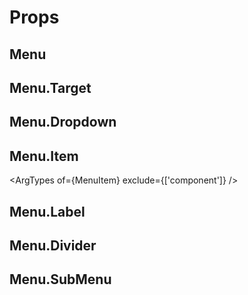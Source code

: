 

<Meta of={stories} />

# Props

## Menu

<Description of={Menu} />

<ArgTypes of={Menu} />

## Menu.Target

<Description of={MenuTarget} />

<ArgTypes excludeStyleProps of={MenuTarget} />

## Menu.Dropdown

<Description of={MenuDropdown} />

<ArgTypes of={MenuDropdown} />

## Menu.Item

<Description of={MenuItem} />

<ArgTypes of={MenuItem} exclude={['component']} />

## Menu.Label

<Description of={MenuLabel} />

<ArgTypes of={MenuLabel} />

## Menu.Divider

<Description of={MenuDivider} />

<ArgTypes of={MenuDivider} />

## Menu.SubMenu

<Description of={MenuSubMenu} />

<ArgTypes of={MenuSubMenu} />

<ToMantineProps componentName="Menu" />
